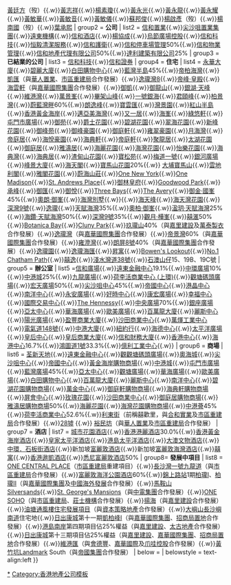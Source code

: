 {{Navbox
| name  = 信和置業
| title  = <span style="font-size: 15px">[[File:SinoGroup logo.svg|20px]] [[信和集團]]</span>
| image  = 
| group1 = '''人物'''
| list1  = [[黃廷方家族]]{{.w}}[[黃廷方]]（歿）{{.w}}[[黃志祥 (商人)|黃志祥]]{{.w}}[[楊素瓊]]{{.w}}[[黃永光]]{{.w}}[[黃永龍]]{{.w}}[[黃永耀]]{{.w}}[[黃敏華 (企業家)|黃敏華]]{{.w}}[[黃敏音]]{{.w}}[[黃敏儀 (信和)|黃敏儀]]{{.w}}[[蘇邦俊]]{{.w}}[[楊啟彥]]（歿）{{.w}}[[楊南國]]（歿）{{.w}}[[葉承熙]]
| group2 = '''公司'''
| list2  = [[信和置業]]{{.w}}[[尖沙咀置業集團]]{{.w}}[[遠東機構]]{{.w}}[[信和酒店]]{{.w}}[[楊協成]]{{.w}}[[烏節廣場控股]]{{.w}}[[信和科技]]{{.w}}[[恒毅清潔服務]]{{.w}}[[信和護衛]]{{.w}}[[信和停車場管理]]50%{{.w}}[[信和物業管理]]{{.w}}[[信和地產代理有限公司]]50%{{.w}}[[達利建築有限公司]]25%
| group3 = '''已結業的公司'''
| list3  =  [[信和科技]]{{.w}}[[信和證券]]
| group4 = '''住宅'''
| list4  = [[永華大廈]]{{.w}}[[碧麗大廈]]{{.w}}[[白田購物中心]]{{.w}}[[藍灣半島]]45%{{.w}}[[帝柏海灣]]{{.w}}[[觀塘市中心重建項目|凱匯]]（與[[華人置業]]、[[市區重建局]]合作發展）{{.w}}[[逸瓏灣8]]{{.w}}[[帝峰·皇殿]]{{.w}}[[海雲軒]]（與[[嘉華國際集團]]合作發展）{{.w}}[[御凱]]{{.w}}[[御龍山]]{{.w}}[[銀湖·天峰]]{{.w}}[[維港灣]]{{.w}}[[萬景峯]]{{.w}}[[畢架山峰]]{{.w}}[[一號銀海]]{{.w}}[[君頤峰]]{{.w}}[[柏景灣]]{{.w}}[[蔚藍灣畔]]60%{{.w}}[[朗逸峰]]{{.w}}[[寶雲匯]]{{.w}}[[灣景園]]{{.w}}[[紅山半島]]{{.w}}[[香港黃金海岸]]{{.w}}[[邁亞美海灣]]{{.w}}[[又一居]]{{.w}}[[海峯]]{{.w}}[[綠悠軒]]{{.w}}[[屯門市廣場]]{{.w}}[[御苑 (香港)|御苑]]{{.w}}[[爵士花園]]{{.w}}[[碧湖花園]]{{.w}}[[翠海花園]]{{.w}}[[新峰花園]]{{.w}}[[新峰花園|御峰苑]]{{.w}}[[新峰花園|御峰豪園]]{{.w}}[[御庭軒]]{{.w}}[[雍翠豪園]]{{.w}}[[月海灣]]{{.w}}[[帝庭居]]{{.w}}[[海悅豪園]]{{.w}}[[海典軒]]{{.w}}[[帝庭軒]]{{.w}}[[聚龍居]]{{.w}}[[太湖花園]]{{.w}}[[御庭居]]{{.w}}[[雅濤居]]{{.w}}[[海麗花園]]{{.w}}[[海灣花園]]{{.w}}[[怡樂花園]]{{.w}}[[海典灣]]{{.w}}[[海典居]]{{.w}}[[渣甸山花園]]{{.w}}[[寶松苑]]{{.w}}[[梅道一號]]{{.w}}[[銀河廣場 (香港)|銀河廣場]]{{.w}}[[峰景大廈]]{{.w}}[[海天閣]]{{.w}}[[寶馬山花園]]20%{{.w}} [[大埔寶馬山]]{{.w}}[[雲地利閣]]{{.w}}[[雅閣花園]]{{.w}}[[蔚海山莊]]{{.w}}[[One New York]]{{.w}}[[One Madison]]{{.w}}[[St. Andrews Place]]{{.w}}[[御林皇府]]{{.w}}[[Goodwood Park]]{{.w}}[[承峰]]{{.w}}[[御匯]]{{.w}}[[御悅]]{{.w}}[[Three Bays]]{{.w}}[[The Avery]]{{.w}}[[御金·國峯]]45%{{.w}}[[奧朗·御峯]]{{.w}}[[海灣別墅]]{{.w}}{{.w}}[[海天峰]]{{.w}}[[海天灣花園]]{{.w}}[[深灣9號]]{{.w}}[[逸瓏]]{{.w}}[[天賦海灣]]35%{{.w}}[[奧柏·御峯]]{{.w}}[[溋玥·天賦海灣]]25%{{.w}}[[海鑽·天賦海灣]]50%{{.w}}[[深灣9號]]35%{{.w}}[[觀月·樺峯]]{{.w}}[[囍滙]]50%{{.w}}[[Botanica Bay]]{{.w}}[[Cluny Park]]{{.w}}[[玖瓏山]]40%（與[[嘉里建設]]及[[萬泰製衣]]合作發展）{{.w}}[[逸瓏灣]]（與[[嘉華國際集團]]合作發展）{{.w}}[[帝景灣]]60%（與[[嘉華國際集團]]合作發展）{{.w}}[[雍澄灣]]{{.w}}[[朗屏8號]]40%（與[[嘉華國際集團]]合作發展）{{.w}}[[逸瓏園]]{{.w}}[[逸瓏海匯]]{{.w}}[[昇寓]]{{.w}}[[Bowen's Lookout]]{{.w}}[[No.1 Chatham Path]]{{.w}}[[囍逸]]{{.w}}[[淺水灣道38號]]{{.w}}[[石澳山仔]]15、19B、19C號
| group5 = '''辦公室''' 
| list5  =[[信和廣場]]{{.w}}[[遠東金融中心]]19.1%{{.w}}[[中環廣場 (香港)|中環廣場]]10%{{.w}}[[中港城]]25%{{.w}}[[九龍廣場]]{{.w}}[[荷李活商業中心 (上環)]]{{.w}}[[觀塘碼頭廣場]]{{.w}}[[宏天廣場]]50%{{.w}}[[尖沙咀中心]]45%{{.w}}[[帝國中心]]{{.w}}[[港晶中心]]{{.w}}[[南洋中心]]{{.w}}[[永安廣場]]{{.w}}[[好時中心]]{{.w}}[[康宏廣場]]{{.w}}[[幸福中心]]{{.w}}[[國際交易中心]]{{.w}}[[The Hennessy]]{{.w}}[[中央廣場]]70%{{.w}}[[銀座廣場]]{{.w}}[[亞太中心]]{{.w}}[[華海廣場]]{{.w}}[[歐美廣場]]{{.w}}[[百萬龍大廈]]{{.w}}[[麗斯中心]]{{.w}}[[陽光廣場 (香港)|陽光廣場]]{{.w}}[[盈豐商業大廈]]{{.w}}[[沙田商業中心]]{{.w}}[[萬煇工業中心]]{{.w}}[[電氣道148號]]{{.w}}[[中港大廈]]{{.w}}[[紐約行]]{{.w}}[[海德中心]]{{.w}}[[太平洋廣場]]{{.w}}[[皇后中心]]{{.w}}[[皇后商業大廈]]{{.w}}[[信和財務大廈]]{{.w}}[[香港中心]]{{.w}}[[海港中心]]16.7%{{.w}}[[鴻圖道1號]]33.3%{{.w}}[[億利工業中心]]{{.w}}
| group6 = '''商場'''
| list6  = [[荃新天地]]{{.w}}[[遠東金融中心]]{{.w}}[[觀觀塘碼頭廣場]]{{.w}}[[奧海城]]{{.w}}[[尖沙咀中心]]{{.w}}[[帝國中心]]{{.w}}[[黃金海岸購物商場]]{{.w}}[[中港城]]{{.w}}[[屯門市廣場]]{{.w}}[[藍灣廣場]]45%{{.w}}[[亞太中心]]{{.w}}[[觀塘廣場]]{{.w}}[[華海廣場]]{{.w}}[[歐美廣場]]{{.w}}[[白田購物中心]]{{.w}}[[百萬龍大廈]]{{.w}}[[麗斯中心]]{{.w}}[[南洋中心]]{{.w}}[[碧湖花園購物商場]]{{.w}}[[萬金中心]]{{.w}}[[御庭軒購物商場]]{{.w}}[[海典軒購物商場]]{{.w}}[[屏會中心]]{{.w}}[[玫瑰花園]]{{.w}}[[沙田商業中心]]{{.w}}[[御庭居購物商場]]{{.w}}[[雅濤居購物商場]]50%{{.w}}[[海麗花園]]{{.w}}[[海灣花園購物商場]]{{.w}}[[中港薈]]45%{{.w}}[[荷李活商業中心 (上環)|荷李活商業中心]]52.6%{{.w}}[[利東街 (商場)|利東街]]（前稱囍歡里，與[[合和實業]]及[[市區重建局]]合作發展）{{.w}}[[囍逸#商場|28墟]] {{.w}} [[裕民坊_(商場)|裕民坊]]（與[[華人置業]]及[[市區重建局]]合作發展）
| group7 = '''酒店'''
| list7  = [[城市花園酒店]]{{.w}}[[香港港麗酒店]]30.0%{{.w}}[[香港黃金海岸酒店]]{{.w}}[[皇家太平洋酒店]]{{.w}}[[港島太平洋酒店]]{{.w}}[[大澳文物酒店]]{{.w}}[[中環．石板街酒店]]{{.w}}新加坡[[富麗敦酒店]]{{.w}}新加坡[[富麗敦海灣酒店]]{{.w}}[[囍寓]]{{.w}}[[香港遨凱酒店]]{{.w}}[[悉尼富麗敦酒店]]50%
| group8= '''發展中項目'''
| list8 = [[ONE CENTRAL PLACE]]（[[市區重建局]]重建項目）{{.w}}[[長沙灣]][[一號九龍道]]（與[[市區重建局]]合作發展）{{.w}}[[富麗敦海洋公園酒店]]60%{{.w}}[[錦上路站]]1期[[柏瓏|柏瓏I]]、[[柏瓏|柏瓏II]]（與[[嘉華國際集團]]及[[中國海外發展]]合作發展）{{.w}}[[馬鞍山]][[Silversands]]{{.w}}[[中華電力總辦事處|St. George's Mansions]]（與[[中電集團]]合作發展）{{.w}}[[ONE SOHO]]（與[[市區重建局]]、[[莊士機構]]合作發展）{{.w}}[[揚海]]（與[[嘉里建設]]合作發展）{{.w}}[[油塘]][[通風樓住宅發展項目]]（與[[資本策略地產]]合作發展）{{.w}}[[大嶼山]][[長沙 (香港)|長沙]][[嶼南道]]住宅地{{.w}}[[日出康城]]第十一期[[凱柏峰|凱柏峰I]]（與[[嘉華國際集團]]、[[招商局置地]]合作發展）{{.w}}[[港島南岸]]第四期項目佔25%權益（與[[嘉里建設]]、[[太古地產]]合作發展）{{.w}}[[日出康城]]第十三期項目佔25%權益（與[[嘉里建設]]、[[嘉華國際集團]]、[[招商局置地]]合作發展）{{.w}}[[維港匯]]（與[[會德豐]]、[[嘉華國際]]及[[爪哇控股]]合作發展）{{.w}}[[黃竹坑]]Landmark South（與[[帝國集團]]合作發展）
| below  = 
| belowstyle = text-align:left
}}<noinclude>
[[Category:信和集團|*]]
[[Category:香港地產公司模板]]
</noinclude>